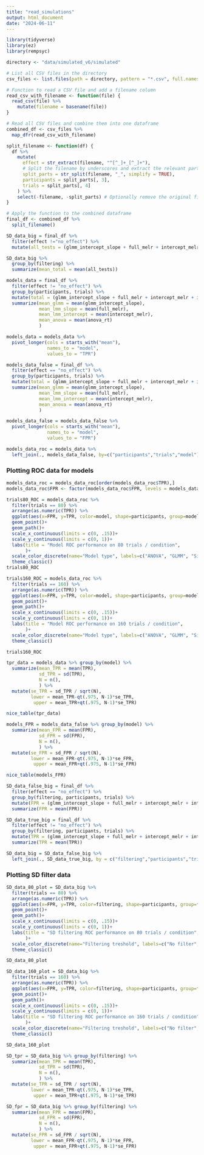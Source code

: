 ```yaml
---
title: "read_simulations"
output: html_document
date: "2024-06-11"
---
```

```r
library(tidyverse)
library(ez)
library(rempsyc)
```

```r
directory <- "data/simulated_v6/simulated"

# List all CSV files in the directory
csv_files <- list.files(path = directory, pattern = "*.csv", full.names = TRUE)

# Function to read a CSV file and add a filename column
read_csv_with_filename <- function(file) {
  read_csv(file) %>%
    mutate(filename = basename(file))
}

# Read all CSV files and combine them into one dataframe
combined_df <- csv_files %>%
  map_dfr(read_csv_with_filename)
```

```r
split_filename <- function(df) {
  df %>%
    mutate(
      effect = str_extract(filename, "^[^_]+_[^_]+"),
      # Split the filename by underscores and extract the relevant parts
      split_parts = str_split(filename, "_", simplify = TRUE),
      participants = split_parts[, 3],
      trials = split_parts[, 4]
    ) %>%
    select(-filename, -split_parts) # Optionally remove the original filename and split_parts columns
}

# Apply the function to the combined dataframe
final_df <- combined_df %>%
  split_filename()
```

```r
SD_data_big = final_df %>% 
  filter(effect !="no_effect") %>% 
  mutate(all_tests = (glmm_intercept_slope + full_melr + intercept_melr + intercept_melr)/4)

SD_data_big %>% 
  group_by(filtering) %>% 
  summarize(mean_total = mean(all_tests))
```
```r
models_data = final_df %>% 
  filter(effect != "no_effect") %>% 
  group_by(participants, trials) %>%
  mutate(total = (glmm_intercept_slope + full_melr + intercept_melr + intercept_melr)/4) %>% 
  summarize(mean_glmm = mean(glmm_intercept_slope),
            mean_lmm_slope = mean(full_melr),
            mean_lmm_intercept = mean(intercept_melr),
            mean_anova = mean(anova_rt)
            )

models_data = models_data %>% 
  pivot_longer(cols = starts_with("mean"),
               names_to = "model",
               values_to = "TPR")
```


```r
models_data_false = final_df %>% 
  filter(effect == "no_effect") %>% 
  group_by(participants, trials) %>%
  mutate(total = (glmm_intercept_slope + full_melr + intercept_melr + intercept_melr)/4) %>% 
  summarize(mean_glmm = mean(glmm_intercept_slope),
            mean_lmm_slope = mean(full_melr),
            mean_lmm_intercept = mean(intercept_melr),
            mean_anova = mean(anova_rt)
            )

models_data_false = models_data_false %>% 
  pivot_longer(cols = starts_with("mean"),
               names_to = "model",
               values_to = "FPR")
```

```r
models_data_roc = models_data %>% 
  left_join(., models_data_false, by=c("participants","trials","model"))
```

### Plotting ROC data for models
```r
models_data_roc = models_data_roc[order(models_data_roc$TPR),]
models_data_roc$FPR <- factor(models_data_roc$FPR, levels = models_data_roc$FPR)

trials80_ROC = models_data_roc %>%
  filter(trials == 80) %>% 
  arrange(as.numeric(TPR)) %>% 
  ggplot(aes(x=FPR, y=TPR, color=model, shape=participants, group=model))+
  geom_point()+
  geom_path()+
  scale_x_continuous(limits = c(0, .15))+
  scale_y_continuous(limits = c(0, 1))+
  labs(title = "Model ROC performance on 80 trials / condition",
       )+
  scale_color_discrete(name="Model type", labels=c("ANOVA", "GLMM", "Simple LMM", "Complex LMM"))+
  theme_classic()
trials80_ROC
```

```r
trials160_ROC = models_data_roc %>%
  filter(trials == 160) %>% 
  arrange(as.numeric(TPR)) %>% 
  ggplot(aes(x=FPR, y=TPR, color=model, shape=participants, group=model))+
  geom_point()+
  geom_path()+
  scale_x_continuous(limits = c(0, .15))+
  scale_y_continuous(limits = c(0, 1))+
  labs(title = "Model ROC performance on 160 trials / condition",
       )+
  scale_color_discrete(name="Model type", labels=c("ANOVA", "GLMM", "Simple LMM", "Complex LMM"))+
  theme_classic()

trials160_ROC
```
```r
tpr_data = models_data %>% group_by(model) %>% 
  summarize(mean_TPR = mean(TPR),
            sd_TPR = sd(TPR),
            N = n(),
            ) %>% 
  mutate(se_TPR = sd_TPR / sqrt(N),
         lower = mean_TPR-qt(.975, N-1)*se_TPR,
          upper = mean_TPR+qt(.975, N-1)*se_TPR)
```

```r
nice_table(tpr_data)
```

```r
models_FPR = models_data_false %>% group_by(model) %>% 
  summarize(mean_FPR = mean(FPR),
            sd_FPR = sd(FPR),
            N = n(),
            ) %>% 
  mutate(se_FPR = sd_FPR / sqrt(N),
         lower = mean_FPR-qt(.975, N-1)*se_FPR,
          upper = mean_FPR+qt(.975, N-1)*se_FPR)

nice_table(models_FPR)
```


```r
SD_data_false_big = final_df %>% 
  filter(effect == "no_effect") %>% 
  group_by(filtering, participants, trials) %>%
  mutate(FPR = (glmm_intercept_slope + full_melr + intercept_melr + intercept_melr)/4) %>% 
  summarize(FPR = mean(FPR))

SD_data_true_big = final_df %>% 
  filter(effect != "no_effect") %>% 
  group_by(filtering, participants, trials) %>%
  mutate(TPR = (glmm_intercept_slope + full_melr + intercept_melr + intercept_melr)/4) %>% 
  summarize(TPR = mean(TPR))

SD_data_big = SD_data_false_big %>% 
  left_join(., SD_data_true_big, by = c("filtering","participants","trials"))


```

### Plotting SD filter data
```r
SD_data_80_plot = SD_data_big %>% 
  filter(trials == 80) %>% 
  arrange(as.numeric(TPR)) %>% 
  ggplot(aes(x=FPR, y=TPR, color=filtering, shape=participants, group=filtering))+
  geom_point()+
  geom_path()+
  scale_x_continuous(limits = c(0, .15))+
  scale_y_continuous(limits = c(0, 1))+
  labs(title = "SD filtering ROC performance on 80 trials / condition",
       )+
  scale_color_discrete(name="Filtering treshold", labels=c("No filter", "2.5SD filter", "3SD filter"))+
  theme_classic()

SD_data_80_plot

```
```r
SD_data_160_plot = SD_data_big %>% 
  filter(trials == 160) %>% 
  arrange(as.numeric(TPR)) %>% 
  ggplot(aes(x=FPR, y=TPR, color=filtering, shape=participants, group=filtering))+
  geom_point()+
  geom_path()+
  scale_x_continuous(limits = c(0, .15))+
  scale_y_continuous(limits = c(0, 1))+
  labs(title = "SD filtering ROC performance on 160 trials / condition",
       )+
  scale_color_discrete(name="Filtering treshold", labels=c("No filter", "2.5SD filter", "3SD filter"))+
  theme_classic()

SD_data_160_plot

```
```r
SD_tpr = SD_data_big %>% group_by(filtering) %>% 
  summarize(mean_TPR = mean(TPR),
            sd_TPR = sd(TPR),
            N = n(),
            ) %>% 
  mutate(se_TPR = sd_TPR / sqrt(N),
         lower = mean_TPR-qt(.975, N-1)*se_TPR,
          upper = mean_TPR+qt(.975, N-1)*se_TPR)
```

```r
SD_fpr = SD_data_big %>% group_by(filtering) %>% 
  summarize(mean_FPR = mean(FPR),
            sd_FPR = sd(FPR),
            N = n(),
            ) %>% 
  mutate(se_FPR = sd_FPR / sqrt(N),
         lower = mean_FPR-qt(.975, N-1)*se_FPR,
          upper = mean_FPR+qt(.975, N-1)*se_FPR)
```


